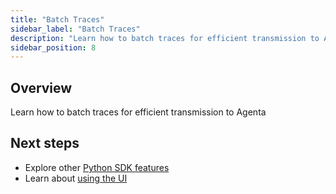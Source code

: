 ```yaml
---
title: "Batch Traces"
sidebar_label: "Batch Traces"
description: "Learn how to batch traces for efficient transmission to Agenta"
sidebar_position: 8
---
```


<!-- TODO: Add content for batch traces -->

## Overview

Learn how to batch traces for efficient transmission to Agenta

## Next steps

- Explore other [Python SDK features](/observability/trace-with-python-sdk/setup-tracing)
- Learn about [using the UI](/observability/using-the-ui/filtering-traces)
